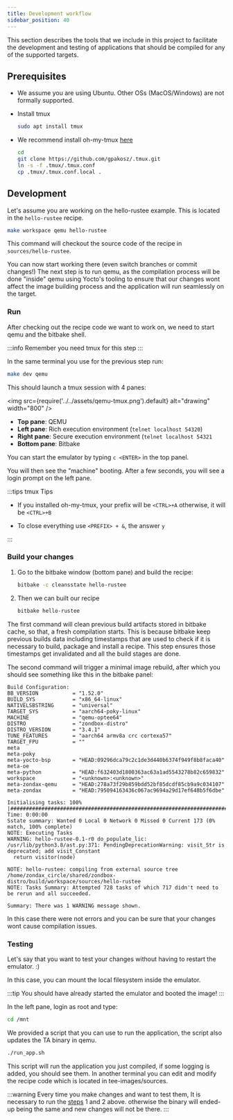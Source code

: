 ```yaml
---
title: Development workflow
sidebar_position: 40
---
```


This section describes the tools that we include in this project to facilitate the development and testing of applications
that should be compiled for any of the supported targets.

## Prerequisites

- We assume you are using Ubuntu. Other OSs (MacOS/Windows) are not formally supported.

- Install tmux

  ```bash
  sudo apt install tmux
  ```

- We recommend install oh-my-tmux [here](https://github.com/namtzigla/oh-my-tmux)

  ```bash
  cd
  git clone https://github.com/gpakosz/.tmux.git
  ln -s -f .tmux/.tmux.conf
  cp .tmux/.tmux.conf.local .
  ```

## Development

Let's assume you are working on the hello-rustee example. This is located in the `hello-rustee` recipe.

```bash
make workspace qemu hello-rustee
```

This command will checkout the source code of the recipe in `sources/hello-rustee`.

You can now start working there (even switch branches or commit changes!)
The next step is to run qemu, as the compilation process will be done "inside" qemu using Yocto's tooling
to ensure that our changes wont affect the image building process and the
application will run seamlessly on the target.

### Run

After checking out the recipe code we want to work on, we need to start qemu
and the bitbake shell.

:::info
Remember you need tmux for this step
:::

In the same terminal you use for the previous step run:

```bash
make dev qemu
```

This should launch a tmux session with 4 panes:

<img
  src={require('../../assets/qemu-tmux.png').default}
  alt="drawing"
  width="800"
/>

- **Top pane**: QEMU
- **Left pane**: Rich execution environment (`telnet localhost 54320`)
- **Right pane**: Secure execution environment (`telnet localhost 54321`
- **Bottom pane**: Bitbake

You can start the emulator by typing `c <ENTER>` in the top panel.

You will then see the "machine" booting. After a few seconds, you will see a login prompt on the left pane.

:::tips tmux Tips

- If you installed oh-my-tmux, your prefix will be `<CTRL>+A` otherwise, it will be `<CTRL>+B`

- To close everything use `<PREFIX> + &`, the answer `y`

:::

### Build your changes

1. Go to the bitbake window (bottom pane) and build the recipe:

   ```bash
   bitbake -c cleansstate hello-rustee
   ```

2. Then we can built our recipe
   ```bash
   bitbake hello-rustee
   ```

The first command will clean previous build artifacts stored in bitbake cache, so that, a fresh compilation
starts. This is because bitbake keep previous builds data including
timestamps that are used to check if it is necessary to build, package and install a recipe. This step ensures those timestamps get invalidated and
all the build stages are done.

The second command will trigger a minimal image rebuild, after which you should see something like this in the bitbake panel:

```
Build Configuration:
BB_VERSION           = "1.52.0"
BUILD_SYS            = "x86_64-linux"
NATIVELSBSTRING      = "universal"
TARGET_SYS           = "aarch64-poky-linux"
MACHINE              = "qemu-optee64"
DISTRO               = "zondbox-distro"
DISTRO_VERSION       = "3.4.1"
TUNE_FEATURES        = "aarch64 armv8a crc cortexa57"
TARGET_FPU           = ""
meta
meta-poky
meta-yocto-bsp       = "HEAD:09296dca79c2c1de3d440b6374f949f8b8faca40"
meta-oe
meta-python          = "HEAD:f632403d1800363ac63a1ad5543278b82c659832"
workspace            = "<unknown>:<unknown>"
meta-zondax-qemu     = "HEAD:278a73f29b859bdd52bf85dcdf85cb9a9c034107"
meta-zondax          = "HEAD:795094163436c067ac9694a29d17ef648b5f6dbe"

Initialising tasks: 100% |#####################################################################################################################################| Time: 0:00:00
Sstate summary: Wanted 0 Local 0 Network 0 Missed 0 Current 173 (0% match, 100% complete)
NOTE: Executing Tasks
WARNING: hello-rustee-0.1-r0 do_populate_lic: /usr/lib/python3.8/ast.py:371: PendingDeprecationWarning: visit_Str is deprecated; add visit_Constant
  return visitor(node)

NOTE: hello-rustee: compiling from external source tree /home/zondax_circle/shared/zondbox-distro/build/workspace/sources/hello-rustee
NOTE: Tasks Summary: Attempted 728 tasks of which 717 didn't need to be rerun and all succeeded.

Summary: There was 1 WARNING message shown.
```

In this case there were not errors and you can be sure that your changes
wont cause compilation issues.

### Testing

Let's say that you want to test your changes without having to restart the emulator. :)

In this case, you can mount the local filesystem inside the emulator.

:::tip
You should have already started the emulator and booted the image!
:::

In the left pane, login as root and type:

```bash
cd /mnt
```

We provided a script that you can use to run the application, the script
also updates the TA binary in qemu.

```bash
./run_app.sh
```

This script will run the application you just compiled, if some logging is added, you should see them.
In another terminal you can edit and modify the recipe code which is
located in tee-images/sources.

:::warning
Every time you make changes and want to test them, It is necessary to run
the [steps](#build-your-changes) 1 and 2 above. otherwise the binary will ended-up being the same
and new changes will not be there.
:::
